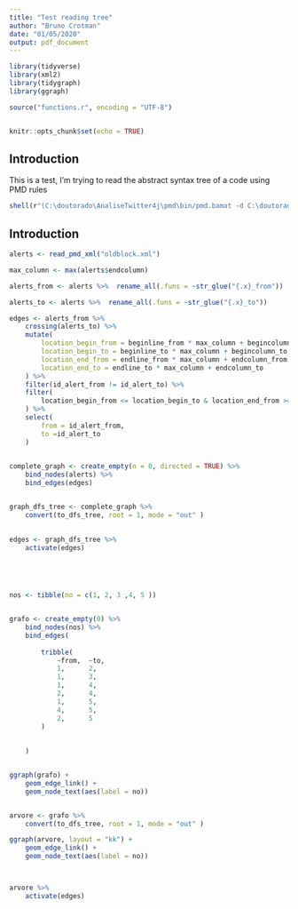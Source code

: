 ```yaml
---
title: "Test reading tree"
author: "Bruno Crotman"
date: "01/05/2020"
output: pdf_document
---
```


```r

library(tidyverse)
library(xml2)
library(tidygraph)
library(ggraph)

source("functions.r", encoding = "UTF-8") 


knitr::opts_chunk$set(echo = TRUE)

```

## Introduction 

This is a test, I'm trying to read the abstract syntax tree of a code using PMD rules

```r

shell(r"(C:\doutorado\AnaliseTwitter4j\pmd\bin/pmd.bamat -d C:\doutorado\AnaliseTwitter4j\match_algorithm_description\new -f xml -R C:\doutorado\AnaliseTwitter4j\match_algorithm_description\blockrules\blockrules.xml -reportfile C:\doutorado\AnaliseTwitter4j\match_algorithm_description\oldblock.xml)")


```
    

## Introduction 



```r

alerts <- read_pmd_xml("oldblock.xml")  

max_column <- max(alerts$endcolumn)

alerts_from <- alerts %>%  rename_all(.funs = ~str_glue("{.x}_from"))

alerts_to <- alerts %>%  rename_all(.funs = ~str_glue("{.x}_to"))

edges <- alerts_from %>% 
    crossing(alerts_to) %>% 
    mutate(
        location_begin_from = beginline_from * max_column + begincolumn_from,
        location_begin_to = beginline_to * max_column + begincolumn_to,
        location_end_from = endline_from * max_column + endcolumn_from,
        location_end_to = endline_to * max_column + endcolumn_to
    ) %>% 
    filter(id_alert_from != id_alert_to) %>% 
    filter(
        location_begin_from <= location_begin_to & location_end_from >= location_end_to
    ) %>% 
    select(
        from = id_alert_from,
        to =id_alert_to
    ) 
    

complete_graph <- create_empty(n = 0, directed = TRUE) %>% 
    bind_nodes(alerts) %>% 
    bind_edges(edges) 


graph_dfs_tree <- complete_graph %>% 
    convert(to_dfs_tree, root = 1, mode = "out" )
    

edges <- graph_dfs_tree %>% 
    activate(edges)



    
```




```r

nos <- tibble(no = c(1, 2, 3 ,4, 5 ))


grafo <- create_empty(0) %>% 
    bind_nodes(nos) %>% 
    bind_edges(
        
        tribble(
            ~from,  ~to,
            1,      2,
            1,      3,
            1,      4,
            2,      4,
            1,      5,
            4,      5,
            2,      5
        )
        
        
    )


ggraph(grafo) +
    geom_edge_link() +
    geom_node_text(aes(label = no))


arvore <- grafo %>% 
    convert(to_dfs_tree, root = 1, mode = "out" )

ggraph(arvore, layout = "kk") +
    geom_edge_link() +
    geom_node_text(aes(label = no))



arvore %>% 
    activate(edges)


```








